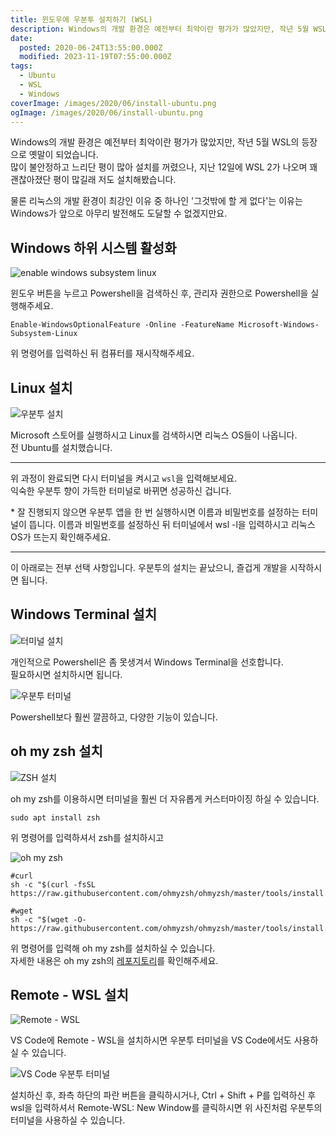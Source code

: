 ```yaml
---
title: 윈도우에 우분투 설치하기 (WSL)
description: Windows의 개발 환경은 예전부터 최악이란 평가가 많았지만, 작년 5월 WSL의 등장으로 옛말이 되었습니다.많이 불안정하고 느리단 평이 많아 설치를 꺼렸으나, 지난 12일에 WSL 2가 나오며 꽤 괜찮아졌단 평이 많길래 저도 설치해봤습니다. 물론 리눅스의 개발 환경이 최강인 이유 중 하나인 &quot;그것밖에 할 게 없다&quot;는 이유는 Windows가 앞으로 아무리 발전해도 도달할 수 없겠지만요. Windows 하위 시스템 활성화 윈도우
date:
  posted: 2020-06-24T13:55:00.000Z
  modified: 2023-11-19T07:55:00.000Z
tags:
  - Ubuntu
  - WSL
  - Windows
coverImage: /images/2020/06/install-ubuntu.png
ogImage: /images/2020/06/install-ubuntu.png
---
```


Windows의 개발 환경은 예전부터 최악이란 평가가 많았지만, 작년 5월 WSL의 등장으로 옛말이 되었습니다.  
많이 불안정하고 느리단 평이 많아 설치를 꺼렸으나, 지난 12일에 WSL 2가 나오며 꽤 괜찮아졌단 평이 많길래 저도 설치해봤습니다.

물론 리눅스의 개발 환경이 최강인 이유 중 하나인 '그것밖에 할 게 없다'는 이유는 Windows가 앞으로 아무리 발전해도 도달할 수 없겠지만요.

## Windows 하위 시스템 활성화

![enable windows subsystem linux](/images/2020/06/enable-subsystem.png)

윈도우 버튼을 누르고 Powershell을 검색하신 후, 관리자 권한으로 Powershell을 실행해주세요.

```
Enable-WindowsOptionalFeature -Online -FeatureName Microsoft-Windows-Subsystem-Linux
```

위 명령어를 입력하신 뒤 컴퓨터를 재시작해주세요.

## Linux 설치

![우분투 설치](/images/2020/06/install-ubuntu.png)

Microsoft 스토어를 실행하시고 Linux를 검색하시면 리눅스 OS들이 나옵니다.  
전 Ubuntu를 설치했습니다.

---

위 과정이 완료되면 다시 터미널을 켜시고 `wsl`을 입력해보세요.  
익숙한 우분투 향이 가득한 터미널로 바뀌면 성공하신 겁니다.

\* 잘 진행되지 않으면 우분투 앱을 한 번 실행하시면 이름과 비밀번호를 설정하는 터미널이 뜹니다. 이름과 비밀번호를 설정하신 뒤 터미널에서 wsl -l을 입력하시고 리눅스 OS가 뜨는지 확인해주세요.

---

이 아래로는 전부 선택 사항입니다. 우분투의 설치는 끝났으니, 즐겁게 개발을 시작하시면 됩니다.

## Windows Terminal 설치

![터미널 설치](/images/2020/06/windows-terminal.png)

개인적으로 Powershell은 좀 못생겨서 Windows Terminal을 선호합니다.  
필요하시면 설치하시면 됩니다.

![우분투 터미널](/images/2020/06/ubuntu-command-line.png)

Powershell보다 훨씬 깔끔하고, 다양한 기능이 있습니다.

## oh my zsh 설치

![ZSH 설치](/images/2020/06/install-zsh.png)

oh my zsh를 이용하시면 터미널을 훨씬 더 자유롭게 커스터마이징 하실 수 있습니다.

```
sudo apt install zsh
```

위 명령어를 입력하셔서 zsh를 설치하시고

![oh my zsh](/images/2020/06/oh-my-zsh.png)

```
#curl
sh -c "$(curl -fsSL https://raw.githubusercontent.com/ohmyzsh/ohmyzsh/master/tools/install.sh)"

#wget
sh -c "$(wget -O- https://raw.githubusercontent.com/ohmyzsh/ohmyzsh/master/tools/install.sh)"
```

위 명령어를 입력해 oh my zsh를 설치하실 수 있습니다.  
자세한 내용은 oh my zsh의 [레포지토리](https://github.com/ohmyzsh/ohmyzsh)를 확인해주세요.

## Remote - WSL 설치

![Remote - WSL](/images/2020/06/remote-wsl.png)

VS Code에 Remote - WSL을 설치하시면 우분투 터미널을 VS Code에서도 사용하실 수 있습니다.

![VS Code 우분투 터미널](/images/2020/06/ubuntu-terminal.png)

설치하신 후, 좌측 하단의 파란 버튼을 클릭하시거나, Ctrl + Shift + P를 입력하신 후 wsl을 입력하셔서 Remote-WSL: New Window를 클릭하시면 위 사진처럼 우분투의 터미널을 사용하실 수 있습니다.